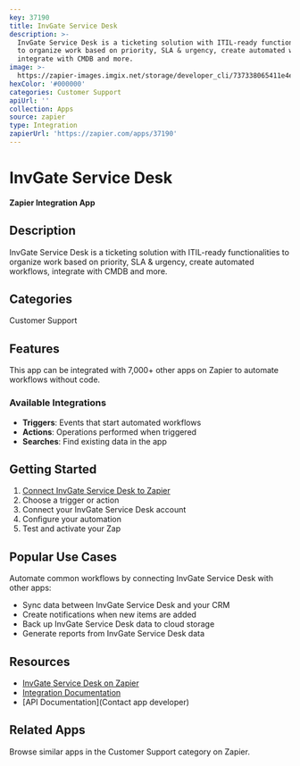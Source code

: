```yaml
---
key: 37190
title: InvGate Service Desk
description: >-
  InvGate Service Desk is a ticketing solution with ITIL-ready functionalities
  to organize work based on priority, SLA & urgency, create automated workflows,
  integrate with CMDB and more.
image: >-
  https://zapier-images.imgix.net/storage/developer_cli/737338065411e4e3591450b745d48f1f.png?auto=format%2Ccompress&ixlib=python-3.0.0&q=50
hexColor: '#000000'
categories: Customer Support
apiUrl: ''
collection: Apps
source: zapier
type: Integration
zapierUrl: 'https://zapier.com/apps/37190'
---
```

# InvGate Service Desk

**Zapier Integration App**

## Description

InvGate Service Desk is a ticketing solution with ITIL-ready functionalities to organize work based on priority, SLA & urgency, create automated workflows, integrate with CMDB and more.

## Categories

Customer Support

## Features

This app can be integrated with 7,000+ other apps on Zapier to automate workflows without code.

### Available Integrations

- **Triggers**: Events that start automated workflows
- **Actions**: Operations performed when triggered
- **Searches**: Find existing data in the app

## Getting Started

1. [Connect InvGate Service Desk to Zapier](https://zapier.com/apps/37190)
2. Choose a trigger or action
3. Connect your InvGate Service Desk account
4. Configure your automation
5. Test and activate your Zap

## Popular Use Cases

Automate common workflows by connecting InvGate Service Desk with other apps:

- Sync data between InvGate Service Desk and your CRM
- Create notifications when new items are added
- Back up InvGate Service Desk data to cloud storage
- Generate reports from InvGate Service Desk data

## Resources

- [InvGate Service Desk on Zapier](https://zapier.com/apps/37190)
- [Integration Documentation](https://zapier.com/apps/37190/integrations)
- [API Documentation](Contact app developer)

## Related Apps

Browse similar apps in the Customer Support category on Zapier.
